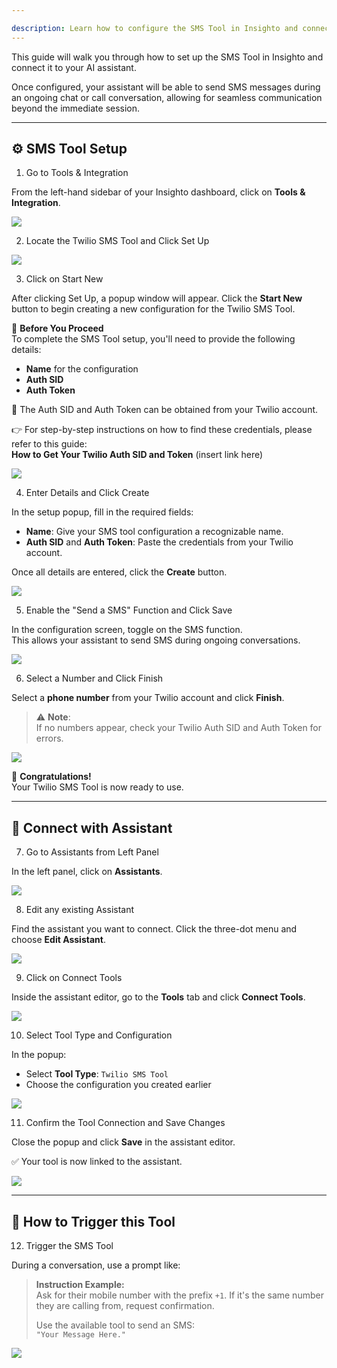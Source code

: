 ```yaml
---

description: Learn how to configure the SMS Tool in Insighto and connect it to your AI assistant for seamless messaging.
---
```


This guide will walk you through how to set up the SMS Tool in Insighto and connect it to your AI assistant.

Once configured, your assistant will be able to send SMS messages during an ongoing chat or call conversation, allowing for seamless communication beyond the immediate session.

---

## ⚙ SMS Tool Setup  


1. Go to Tools & Integration

From the left-hand sidebar of your Insighto dashboard, click on **Tools & Integration**.

![](images/st/SMS1.png)

2. Locate the Twilio SMS Tool and Click Set Up

![](images/st/SMS2.png)

3. Click on Start New

After clicking Set Up, a popup window will appear. Click the **Start New** button to begin creating a new configuration for the Twilio SMS Tool.

📌 **Before You Proceed**  
To complete the SMS Tool setup, you'll need to provide the following details:

- **Name** for the configuration  
- **Auth SID**  
- **Auth Token**

🔑 The Auth SID and Auth Token can be obtained from your Twilio account.

👉 For step-by-step instructions on how to find these credentials, please refer to this guide:  
**How to Get Your Twilio Auth SID and Token** (insert link here)

![](images/st/SMS3.png)

4. Enter Details and Click Create

In the setup popup, fill in the required fields:

- **Name**: Give your SMS tool configuration a recognizable name.  
- **Auth SID** and **Auth Token**: Paste the credentials from your Twilio account.

Once all details are entered, click the **Create** button.

![](images/st/SMS4.png)

5. Enable the "Send a SMS" Function and Click Save

In the configuration screen, toggle on the SMS function.  
This allows your assistant to send SMS during ongoing conversations.

![](images/st/SMS5.png)

6. Select a Number and Click Finish

Select a **phone number** from your Twilio account and click **Finish**.

> ⚠ **Note**:  
> If no numbers appear, check your Twilio Auth SID and Auth Token for errors.

![](images/st/SMS6.png)

🎉 **Congratulations!**  
Your Twilio SMS Tool is now ready to use.

---

## 🤖 Connect with Assistant  

7. Go to Assistants from Left Panel

In the left panel, click on **Assistants**.

![](images/st/SMS7.png)

8. Edit any existing Assistant

Find the assistant you want to connect. Click the three-dot menu and choose **Edit Assistant**.

![](images/st/SMS8.png)

9. Click on Connect Tools

Inside the assistant editor, go to the **Tools** tab and click **Connect Tools**.

![](images/st/SMS9.png)

10. Select Tool Type and Configuration

In the popup:

- Select **Tool Type**: `Twilio SMS Tool`  
- Choose the configuration you created earlier

![](images/st/SMS10.png)

11. Confirm the Tool Connection and Save Changes

Close the popup and click **Save** in the assistant editor.

✅ Your tool is now linked to the assistant.

![](images/st/SMS11.png)

---

## 🚀 How to Trigger this Tool  

12. Trigger the SMS Tool

During a conversation, use a prompt like:

> **Instruction Example:**  
> Ask for their mobile number with the prefix `+1`. If it's the same number they are calling from, request confirmation.  
>  
> Use the available tool to send an SMS:  
> `"Your Message Here."`

![](images/st/SMS12.png)

